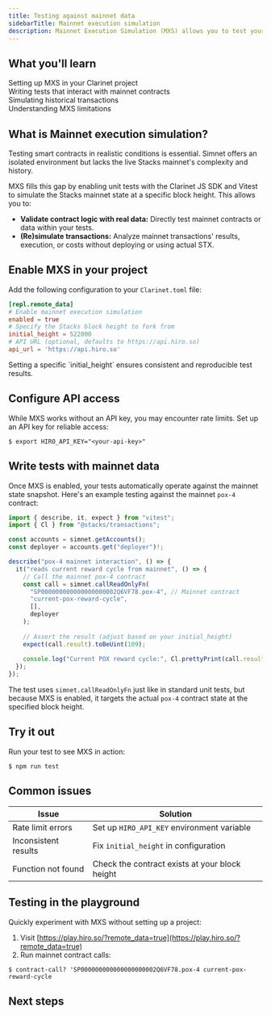 ```yaml
---
title: Testing against mainnet data
sidebarTitle: Mainnet execution simulation
description: Mainnet Execution Simulation (MXS) allows you to test your Clarity smart contracts using actual data and state from the Stacks mainnet. This powerful feature helps ensure your contracts behave as expected in a live environment.
---
```



## What you'll learn

<div className="space-y-3 my-6">
  <div className="flex items-start gap-3">
    <ArrowRight className="h-4 w-4 text-brand-orange mt-1.5 flex-shrink-0" />
    <span>Setting up MXS in your Clarinet project</span>
  </div>
  <div className="flex items-start gap-3">
    <ArrowRight className="h-4 w-4 text-brand-orange mt-1.5 flex-shrink-0" />
    <span>Writing tests that interact with mainnet contracts</span>
  </div>
  <div className="flex items-start gap-3">
    <ArrowRight className="h-4 w-4 text-brand-orange mt-1.5 flex-shrink-0" />
    <span>Simulating historical transactions</span>
  </div>
  <div className="flex items-start gap-3">
    <ArrowRight className="h-4 w-4 text-brand-orange mt-1.5 flex-shrink-0" />
    <span>Understanding MXS limitations</span>
  </div>
</div>

## What is Mainnet execution simulation?

Testing smart contracts in realistic conditions is essential. Simnet offers an isolated environment but lacks the live Stacks mainnet's complexity and history.

MXS fills this gap by enabling unit tests with the Clarinet JS SDK and Vitest to simulate the Stacks mainnet state at a specific block height. This allows you to:

- **Validate contract logic with real data:** Directly test mainnet contracts or data within your tests.
- **(Re)simulate transactions:** Analyze mainnet transactions' results, execution, or costs without deploying or using actual STX.

## Enable MXS in your project

Add the following configuration to your `Clarinet.toml` file:

```toml Clarinet.toml
[repl.remote_data]
# Enable mainnet execution simulation
enabled = true
# Specify the Stacks block height to fork from
initial_height = 522000
# API URL (optional, defaults to https://api.hiro.so)
api_url = 'https://api.hiro.so'
```

<Callout type="tip" title="Pro tip">
Setting a specific `initial_height` ensures consistent and reproducible test results.
</Callout>

## Configure API access

While MXS works without an API key, you may encounter rate limits. Set up an API key for reliable access:

```terminal
$ export HIRO_API_KEY="<your-api-key>"
```

## Write tests with mainnet data

Once MXS is enabled, your tests automatically operate against the mainnet state snapshot. Here's an example testing against the mainnet `pox-4` contract:

```ts tests/pox-4.test.ts
import { describe, it, expect } from "vitest";
import { Cl } from "@stacks/transactions";

const accounts = simnet.getAccounts();
const deployer = accounts.get("deployer")!;

describe("pox-4 mainnet interaction", () => {
  it("reads current reward cycle from mainnet", () => {
    // Call the mainnet pox-4 contract
    const call = simnet.callReadOnlyFn(
      "SP000000000000000000002Q6VF78.pox-4", // Mainnet contract
      "current-pox-reward-cycle",
      [],
      deployer
    );
    
    // Assert the result (adjust based on your initial_height)
    expect(call.result).toBeUint(109);
    
    console.log("Current POX reward cycle:", Cl.prettyPrint(call.result));
  });
});
```

The test uses `simnet.callReadOnlyFn` just like in standard unit tests, but because MXS is enabled, it targets the actual `pox-4` contract state at the specified block height.

## Try it out

Run your test to see MXS in action:

```terminal
$ npm run test
```

## Common issues

| Issue | Solution |
|-------|----------|
| Rate limit errors | Set up `HIRO_API_KEY` environment variable |
| Inconsistent results | Fix `initial_height` in configuration |
| Function not found | Check the contract exists at your block height |

## Testing in the playground

Quickly experiment with MXS without setting up a project:

1. Visit [https://play.hiro.so/?remote_data=true](https://play.hiro.so/?remote_data=true)
2. Run mainnet contract calls:

```terminal
$ contract-call? 'SP000000000000000000002Q6VF78.pox-4 current-pox-reward-cycle
```

## Next steps

<Cards>
  <NextCard 
    href="/tools/clarinet/pyth-oracle-integration"
    title="Pyth oracle integration"
    description="Learn how to integrate the Pyth oracle with your Clarinet project."
  />
  <NextCard 
    href="/tools/clarinet/sbtc-integration"
    title="sBTC integration"
    description="Learn how to integrate the sBTC with your Clarinet project."
  />
</Cards>